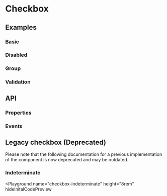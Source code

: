 
# Checkbox

<Tags />

## Examples

### Basic

<Playground name="form-checkbox"></Playground>

### Disabled

<Playground name="form-checkbox-disabled"></Playground>

### Group

<Playground name="form-checkbox-group"></Playground>

### Validation

<Playground name="form-checkbox-validation" height="32rem"></Playground>

## API

### Properties

<Props />

### Events

<Events />

## Legacy checkbox (Deprecated)

<Admonition type="tip" icon="💡" title="Legacy documentation">
  Please note that the following documentation for a previous implementation of
  the component is now deprecated and may be outdated.
</Admonition>

<Playground name="checkbox" height="8rem"></Playground>

### Indeterminate

<Playground
  name="checkbox-indeterminate"
  height="8rem"
  hideInitalCodePreview
></Playground>
